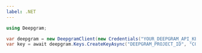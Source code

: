 ---
label: .NET
---

```csharp
using Deepgram;

var deepgram = new DeepgramClient(new Credentials("YOUR_DEEPGRAM_API_KEY"));
var key = await deepgram.Keys.CreateKeyAsync("DEEPGRAM_PROJECT_ID", "COMMENT", new string[] { "member" });
```
